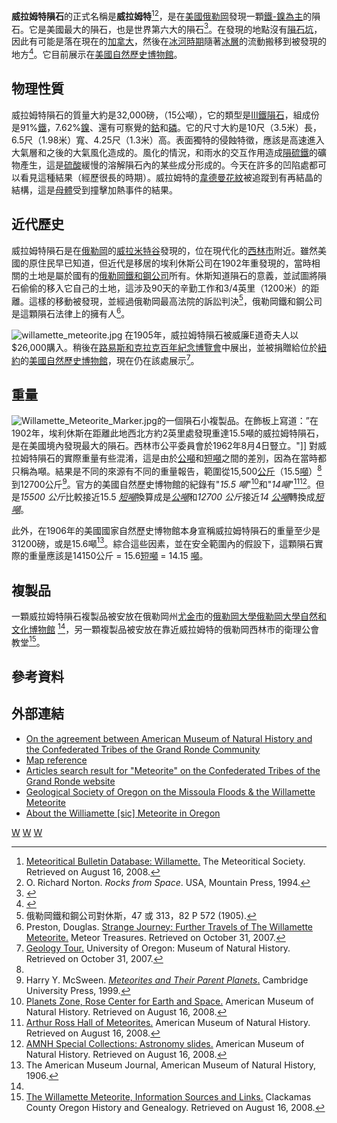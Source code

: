 {{Meteorite
 |Name= 威拉姆特
 |Image= Willamette Meteorite AMNH.jpg
 |Image_caption= 在美國自然歷史博物館的威拉姆特隕石
 |Image_width= 250px
 |Type= [[鐵隕石|鐵]]
 |Class= 
 |Group= IIIAB
 |Structural_classification= 中度[[八面體隕鐵|八面體隕鐵]]
 |Composition= 7.62% [[鎳|Ni]], 18.6ppm [[鎵|Ga]], 37.3ppm [[鍺|Ge]], 4.7ppm [[銥|Ir]]
 |Shock= 
 |Weathering= 
 |Country= [[美國|美國]]
 |Region= [[俄勒岡|俄勒岡]]
 |Lat_Long= {{coord|45|22|N|122|35|W|display=inline,title}}<ref>[http://www.mindat.org/loc-31274.html Willamette meteorite, West Linn, Clackamas Co., Oregon, USA] {{Wayback|url=http://www.mindat.org/loc-31274.html |date=20201127232509 }}. Retrieved on October 30, 2008.</ref>
 |Observed_fall= 否
 |Fall_date= 
 |Found_date= 1902年
 |TKW= 14150 公斤<ref>^ a b The American Museum Journal, American Museum of Natural History, 1906.</ref>
 |Image2= 
 |Image2_caption= 
}}
'''威拉姆特隕石'''的正式名稱是'''威拉姆特'''<ref name=database>[http://tin.er.usgs.gov/meteor/metbull.php?sea=willamette&sfor=names&ants=&falls=&stype=contains&lrec=50&map=ge&browse=&country=All&srt=name&categ=All&mblist=All&phot=&snew=0&pnt=no&code=24269 Meteoritical Bulletin Database: Willamette.] The Meteoritical Society. Retrieved on August 16, 2008.</ref><ref>O. Richard Norton. ''Rocks from Space''. USA, Mountain Press, 1994.</ref>，是在[[美國|美國]][[俄勒岡|俄勒岡]]發現一顆[[鐵隕石|鐵-鎳為主]]的隕石。它是美國最大的隕石，也是世界第六大的隕石<ref name=AMNH>{{cite web |url= http://www.amnh.org/rose/meteorite.html |title= Cullman Hall of the Universe: The Willamette Meteorite |publisher= [[American_Museum_of_Natural_History|American Museum of Natural History]] |accessdate= 2007-11-02 |deadurl= yes |archiveurl= https://web.archive.org/web/20071221082443/http://www.amnh.org/rose/meteorite.html |archivedate= 2007-12-21 }}</ref>。在發現的地點沒有[[隕石坑|隕石坑]]，因此有可能是落在現在的[[加拿大|加拿大]]，然後在[[冰河時期|冰河時期]]隨著[[冰層|冰層]]的流動搬移到被發現的地方<ref name=NYT>{{cite news |last=Chang |first=Kenneth |url=http://www.meteoritearticles.com/znp02142002.html |title=Uproar Over a Sliced, and Revered, Meteorite |date=February 14, 2002 |publisher=''[[New_York_Times|New York Times]]'' (via meteoritearticles.com) |accessdate=2007-11-02 |archive-date=2018-10-05 |archive-url=https://web.archive.org/web/20181005030416/http://www.meteoritearticles.com/znp02142002.html |dead-url=no }}</ref>。它目前展示在[[美國自然歷史博物館|美國自然歷史博物館]]。

== 物理性質 ==
威拉姆特隕石的質量大約是32,000磅，（15公噸），它的類型是[[隕石分類|III鐵隕石]]，組成份是91%[[鐵|鐵]]，7.62%[[鎳|鎳]]、還有可察覺的[[鈷|鈷]]和[[磷|磷]]。它的尺寸大約是10尺（3.5米）長，6.5尺（1.98米）寬、4.25尺（1.3米）高。表面獨特的侵蝕特徵，應該是高速進入大氣層和之後的大氣風化造成的。風化的情況，和雨水的交互作用造成[[隕硫鐵|隕硫鐵]]的礦物產生，這是[[硫酸|硫酸]]緩慢的溶解隕石內的某些成分形成的。今天在許多的凹陷處都可以看見這種結果（經歷很長的時期）。威拉姆特的[[韋德曼花紋|韋德曼花紋]]被追蹤到有再結晶的結構，這是[[母體|母體]]受到撞擊加熱事件的結果。

== 近代歷史 ==
威拉姆特隕石是在[[俄勒岡|俄勒岡]]的[[威拉米特谷|威拉米特谷]]發現的，位在現代化的[[西林，俄勒岡|西林市]]附近。雖然美國的原住民早已知道，但近代是移居的埃利休斯公司在1902年重發現的，當時相關的土地是屬於國有的[[俄勒岡鐵和鋼公司|俄勒岡鐵和鋼公司]]所有。休斯知道隕石的意義，並試圖將隕石偷偷的移入它自己的土地，這涉及90天的辛勤工作和3/4英里（1200米）的距離。這樣的移動被發現，並經過俄勒岡最高法院的訴訟判決<ref>俄勒岡鐵和鋼公司對休斯，47 或 313，82 P 572 (1905).</ref>，俄勒岡鐵和鋼公司是這顆隕石法律上的擁有人<ref>Preston, Douglas. [http://www.usgennet.org/alhnorus/ahorclak/MeteorTreasures.html Strange Journey: Further Travels of The Willamette Meteorite.] {{Wayback|url=http://www.usgennet.org/alhnorus/ahorclak/MeteorTreasures.html |date=20201107223816 }} Meteor Treasures. Retrieved on October 31, 2007.</ref>。

[[File:willamette_meteorite.jpg|left]]
在1905年，威拉姆特隕石被威廉E道奇夫人以$26,000購入。稍後在[[路易斯和克拉克百年紀念博覽會|路易斯和克拉克百年紀念博覽會]]中展出，並被捐贈給位於[[紐約|紐約]]的[[美國自然歷史博物館|美國自然歷史博物館]]，現在仍在該處展示<ref name="UofO">[http://natural-history.uoregon.edu/Pages/web/meteorite.htm Geology Tour.] {{Wayback|url=http://natural-history.uoregon.edu/Pages/web/meteorite.htm |date=20051214235056 }} University of Oregon: Museum of Natural History. Retrieved on October 31, 2007.</ref>。

== 重量 ==
[[File:Willamette_Meteorite_Marker.jpg|right]]的一個隕石小複製品。在飾板上寫道：”在1902年，埃利休斯在距離此地西北方約2英里處發現重達15.5噸的威拉姆特隕石，是在美國境內發現最大的隕石。西林市公平委員會於1962年8月4日豎立。"]]
對威拉姆特隕石的實際重量有些混淆，這是由於[[公噸|公噸]]和[[短噸|短噸]]之間的差別，因為在當時都只稱為噸。結果是不同的來源有不同的重量報告，範圍從15,500[[公斤|公斤]]（15.5[[噸|噸]]）<ref name=database/>到12700公斤<ref>Harry Y. McSween. [http://books.google.it/books?id=hFJ25RVuXfsC&pg=PA9&dq=Willamette+meteorite+kg&lr=&sig=ACfU3U0T6oUurVoo9-EfJ0ffiMJiSaiOFw#PPA9,M1 ''Meteorites and Their Parent Planets''.] {{Wayback|url=http://books.google.it/books?id=hFJ25RVuXfsC&pg=PA9&dq=Willamette+meteorite+kg&lr=&sig=ACfU3U0T6oUurVoo9-EfJ0ffiMJiSaiOFw#PPA9,M1 |date=20180403234627 }} Cambridge University Press, 1999.</ref>。官方的美國自然歷史博物館的紀錄有"''15.5 噸''"<ref>[http://www.amnh.org/rose/meteorite.html Planets Zone, Rose Center for Earth and Space.] {{Wayback|url=http://www.amnh.org/rose/meteorite.html |date=20071221082443 }} American Museum of Natural History. Retrieved on August 16, 2008.</ref>和"''14噸''"<ref>[http://www.amnh.org/exhibitions/permanent/meteorites/what/looklike.php Arthur Ross Hall of Meteorites.] {{Wayback|url=http://www.amnh.org/exhibitions/permanent/meteorites/what/looklike.php |date=20080705141615 }} American Museum of Natural History. Retrieved on August 16, 2008.</ref><ref>[http://library.amnh.org/special/astronomy.html AMNH Special Collections: Astronomy slides.] {{Wayback|url=http://library.amnh.org/special/astronomy.html |date=20080827181200 }} American Museum of Natural History. Retrieved on August 16, 2008.</ref>。但是''15500 公斤''比較接近15.5 ''[[短噸|短噸]]''換算成是''[[公噸|公噸]]''和''12700 公斤''接近''14 [[公噸|公噸]]''轉換成''[[短噸|短噸]]''。

此外，在1906年的美國國家自然歷史博物館本身宣稱威拉姆特隕石的重量至少是31200磅，或是15.6噸<ref name=AMJ>The American Museum Journal, American Museum of Natural History, 1906.</ref>。綜合這些因素，並在安全範圍內的假設下，這顆隕石實際的重量應該是14150公斤 = 15.6[[短噸|短噸]] = 14.15 [[噸|噸]]{{Fact|date=August 2008}}{{Or|date=August 2008}}。

== 複製品 ==
一顆威拉姆特隕石複製品被安放在俄勒岡州[[尤金_(俄勒岡州)|尤金市]]的[[俄勒岡大學|俄勒岡大學]][[俄勒岡大學自然和文化博物館|俄勒岡大學自然和文化博物館]] <ref name="UofO"/>，另一顆複製品被安放在靠近威拉姆特的俄勒岡西林市的衛理公會教堂<ref>[http://www.usgennet.org/alhnorus/ahorclak/WMSource.html The Willamette Meteorite, Information Sources and Links.] {{Wayback|url=http://www.usgennet.org/alhnorus/ahorclak/WMSource.html |date=20181003082931 }} Clackamas County Oregon History and Genealogy. Retrieved on August 16, 2008.</ref>。

== 參考資料 ==
{{reflist}}

== 外部連結 ==
{{Commons category|Willamette meteorite}}
* [http://www.amnh.org/rose/meteorite_agreement.html On the agreement between American Museum of Natural History and the Confederated Tribes of the Grand Ronde Community] {{Wayback|url=http://www.amnh.org/rose/meteorite_agreement.html |date=20120716183148 }}
* [http://www.mindat.org/loc-31274.html Map reference] {{Wayback|url=http://www.mindat.org/loc-31274.html |date=20201127232509 }}
* [http://www.grandronde.org/Search.aspx?s=Meteorite Articles search result for "Meteorite" on the Confederated Tribes of the Grand Ronde website] {{Wayback|url=http://www.grandronde.org/Search.aspx?s=Meteorite |date=20191113021804 }}
* [https://web.archive.org/web/20041204010653/http://www.gsoc.org/apr99.html Geological Society of Oregon on the Missoula Floods & the Willamette Meteorite]
* [https://web.archive.org/web/20061024001059/http://www.jjkent.com/articles/williamite-meteorite-oregon.htm About the Williamette <nowiki>[sic]</nowiki> Meteorite in Oregon]

{{隕石}}

[[Category:隕石|W]]
[[Category:鐵隕石|W]]
[[Category:俄勒冈州地质|W]]